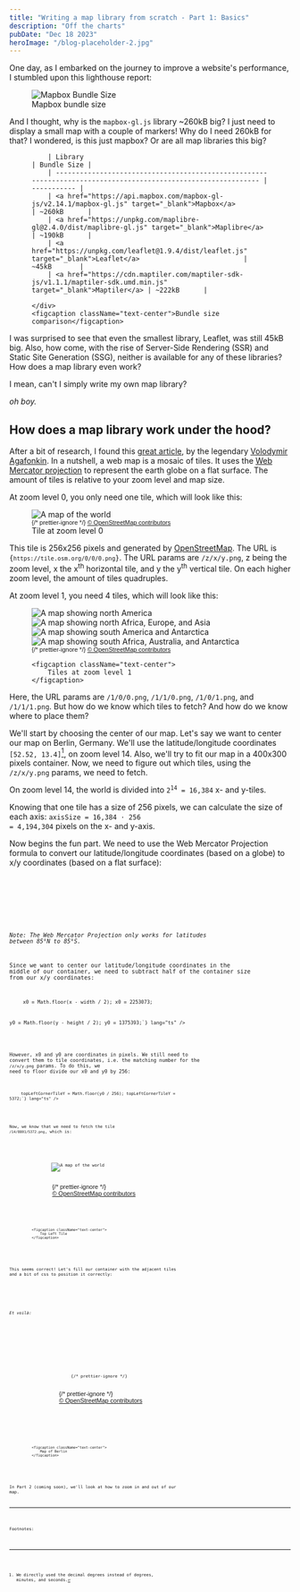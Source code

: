 ```yaml
---
title: "Writing a map library from scratch - Part 1: Basics"
description: "Off the charts"
pubDate: "Dec 18 2023"
heroImage: "/blog-placeholder-2.jpg"
---
```



One day, as I embarked on the journey to improve a website's performance, I stumbled upon this lighthouse report:

<figure>
  <img
    alt="Mapbox Bundle Size"
    src="/mapbox-bundle-size.png"
    className="mx-auto w-96"
  />
  <figcaption className="text-center">Mapbox bundle size</figcaption>
</figure>

And I thought, why is the <code className="bg-gray-200">mapbox-gl.js</code> library ~260kB big?
I just need to display a small map with a couple of markers! Why do I need 260kB for that?
I wondered, is this just mapbox? Or are all map libraries this big?

<figure>
	<div className="mx-auto w-72">

    	| Library                                                                                                        | Bundle Size |
    	| -------------------------------------------------------------------------------------------------------------- | ----------- |
    	| <a href="https://api.mapbox.com/mapbox-gl-js/v2.14.1/mapbox-gl.js" target="_blank">Mapbox</a>                  | ~260kB      |
    	| <a href="https://unpkg.com/maplibre-gl@2.4.0/dist/maplibre-gl.js" target="_blank">Maplibre</a>                 | ~190kB      |
    	| <a href="https://unpkg.com/leaflet@1.9.4/dist/leaflet.js" target="_blank">Leaflet</a>                          | ~45kB       |
    	| <a href="https://cdn.maptiler.com/maptiler-sdk-js/v1.1.1/maptiler-sdk.umd.min.js" target="_blank">Maptiler</a> | ~222kB      |

    </div>
    <figcaption className="text-center">Bundle size comparison</figcaption>

</figure>

I was surprised to see that even the smallest library, Leaflet, was still 45kB big.
Also, how come, with the rise of Server-Side Rendering (SSR) and Static Site Generation (SSG),
neither is available for any of these libraries? How does a map library even work?

I mean, can't I simply write my own map library?

_oh boy._

## How does a map library work under the hood?

After a bit of research, I found this <a href="https://observablehq.com/@mourner/simple-web-map" target="_blank">great article</a>,
by the legendary <a href="https://agafonkin.com/" target="_blank">Volodymir Agafonkin</a>.
In a nutshell, a web map is a mosaic of tiles. It uses
the <a href="https://en.wikipedia.org/wiki/Web_Mercator_projection" target="_blank">Web Mercator projection</a> to
represent the earth globe on a flat surface. The amount of tiles is relative to your zoom level and map size.

At zoom level 0, you only need one tile, which will look like this:

<figure className="flex flex-col w-full items-center">
	<div className="relative w-[128px] h-[128px] sm:w-[256px] sm:h-[256px]">
		<img className="my-0" src="https://tile.osm.org/0/0/0.png" alt="A map of the world" />
		<div
			className="absolute bottom-0 right-0 bg-white bg-opacity-50 px-0.5 py-1 text-xs"
			style="font:11px sans-serif"
		>
			{/* prettier-ignore */}
			<a href="https://osm.org/copyright" target="_blank">&copy; OpenStreetMap contributors</a>
		</div>
	</div>

  <figcaption className="text-center">
    Tile at zoom level 0
  </figcaption>
</figure>

This tile is 256x256 pixels and generated by <a href="osm.org" target="_blank">OpenStreetMap</a>.
The URL is <code className="bg-gray-200">{`https://tile.osm.org/0/0/0.png`}</code>.
The URL params are <code className="bg-gray-200">/z/x/y.png</code>, z being the zoom level,
x the x<sup>th</sup> horizontal tile, and y the y<sup>th</sup> vertical tile.
On each higher zoom level, the amount of tiles quadruples.

At zoom level 1, you need 4 tiles, which will look like this:

<figure className="flex flex-col w-full items-center">
		<div className="relative h-[256px] w-[256px] sm:h-[512px] sm:w-[512px] overflow-hidden">
			<div className="flex flex-wrap">
				<img className="my-0 w-[128px] sm:w-auto" src="https://tile.osm.org/1/0/0.png" alt="A map showing north America" />
				<img className="my-0 w-[128px] sm:w-auto" src="https://tile.osm.org/1/1/0.png" alt="A map showing north Africa, Europe, and Asia" />
				<img className="my-0 w-[128px] sm:w-auto" src="https://tile.osm.org/1/0/1.png" alt="A map showing south America and Antarctica" />
				<img className="my-0 w-[128px] sm:w-auto" src="https://tile.osm.org/1/1/1.png" alt="A map showing south Africa, Australia, and Antarctica" />
			</div>
			<div className="absolute right-[128px] sm:right-[256px] top-0 h-[256px] sm:h-[512px] border-r border-dashed border-black" />
			<div className="absolute right-0 top-[128px] sm:top-[256px] w-[256px] sm:w-[512px] border-t border-dashed border-black" />
			<div
				className="absolute bottom-0 right-0 bg-white bg-opacity-50 px-0.5 py-1 text-xs"
				style="font:11px sans-serif"
			>
				{/* prettier-ignore */}
				<a href="https://osm.org/copyright" target="_blank">&copy; OpenStreetMap contributors</a>
			</div>
		</div>

    <figcaption className="text-center">
    	Tiles at zoom level 1
    </figcaption>

</figure>

Here, the URL params are <code className="bg-gray-200">/1/0/0.png</code>, <code className="bg-gray-200">/1/1/0.png</code>, <code className="bg-gray-200">/1/0/1.png</code>, and <code className="bg-gray-200">/1/1/1.png</code>.
But how do we know which tiles to fetch? And how do we know where to place them?

We'll start by choosing the center of our map. Let's say we want to center our map on Berlin, Germany.
We'll use the latitude/longitude coordinates <code className="bg-gray-200">[52.52, 13.4]</code>[^1], on zoom level 14.
Also, we'll try to fit our map in a 400x300 pixels container.
Now, we need to figure out which tiles, using the <code className="bg-gray-200">/z/x/y.png</code> params, we need to fetch.

On zoom level 14, the world is divided into <code className="bg-gray-200">2<sup>14</sup> = 16,384</code> x- and y-tiles.

Knowing that one tile has a size of 256 pixels, we can calculate the size of each axis: <code className="bg-gray-200">axisSize = 16,384 ⋅ 256 = 4,194,304</code>
pixels on
the x- and y-axis.

Now begins the fun part. We need to use the Web Mercator Projection formula to convert our latitude/longitude
coordinates (based on a globe) to x/y coordinates (based on a flat surface):

<div className="w-72 2xs:w-96 xs:w-[26rem] sm:w-[30rem] md:w-auto">
  <Code
    code={`x = axisSize * (longitude / 360 + 0.5);
x = 4194304 * (13.4 / 360 + 0.5);
x = 2253273.3155555557;`}
    lang="tsx"
  />
</div>

<div className="w-72 2xs:w-96 xs:w-[26rem] sm:w-[30rem] md:w-auto">
  <Code
    code={`y = (axisSize * (1 - Math.log(Math.tan(Math.PI * (0.25 + latitude / 360))) / Math.PI)) / 2;
y = (4194304 * (1 - Math.log(Math.tan(Math.PI * (0.25 + 52.52 / 360))) / Math.PI)) / 2;
y = 1375543.6427981234;`}
    lang="tsx"
  />
</div>

_Note: The Web Mercator Projection only works for latitudes between 85°N to 85°S._

Since we want to center our latitude/longitude coordinates in the middle of our container, we need to subtract half
of the container size from our x/y coordinates:

<div className="w-72 2xs:w-96 xs:w-[26rem] sm:w-[30rem] md:w-auto">
	<Code
		code={`width = 400;
height = 300;

x0 = Math.floor(x - width / 2);
x0 = 2253073;

y0 = Math.floor(y - height / 2);
y0 = 1375393;`}
lang="ts"
/>

</div>

However, x0 and y0 are coordinates in pixels. We still need to convert them to tile coordinates,
i.e. the matching number for the <code className="bg-gray-200">/z/x/y.png</code> params.
To do this, we need to floor divide our x0 and y0 by 256:

<div className="w-72 2xs:w-96 xs:w-[26rem] sm:w-[30rem] md:w-auto">
	<Code
		code={`topLeftCornerTileX = Math.floor(x0 / 256);
topLeftCornerTileX = 8801;

topLeftCornerTileY = Math.floor(y0 / 256);
topLeftCornerTileY = 5372;`}
lang="ts"
/>

</div>

Now, we know that we need to fetch the tile <code className="bg-gray-200">/14/8801/5372.png</code>, which is:

<figure className="flex flex-col w-full items-center">
	<div className="relative w-[128px] h-[128px] sm:w-[256px] sm:h-[256px]">
		<img className="my-0" src="https://tile.osm.org/14/8801/5372.png" alt="A map of the world" />
		<div
			className="absolute bottom-0 right-0 bg-white bg-opacity-50 px-0.5 py-1 text-xs"
			style="font:11px sans-serif"
		>
			{/* prettier-ignore */}
			<a href="https://osm.org/copyright" target="_blank">&copy; OpenStreetMap contributors</a>
		</div>
	</div>

    <figcaption className="text-center">
    	Top Left Tile
    </figcaption>

</figure>

This seems correct! Let's fill our container with the adjacent tiles and a bit of css to position it correctly:

<div className="w-72 2xs:w-96 xs:w-[26rem] sm:w-[30rem] md:w-auto">
	<Example5 />
</div>

_Et voilà:_

<figure className="flex flex-col w-72 sm:w-full items-center">
	<div className="scale-[0.65] sm:scale-100">
		<div className="h-[300px] w-[400px] relative overflow-hidden -mb-16 sm:mb-0 -mt-16 sm:mt-0">
			<img src="https://tile.osm.org/14/8801/5372.png" alt="" style="
					position: absolute;
					left: -17px;
					top: -161px;" />
			<img src="https://tile.osm.org/14/8802/5372.png" alt="" style="
					position: absolute;
					left: 239px;
					top: -161px;" />
			<img src="https://tile.osm.org/14/8801/5373.png" alt="" style="
					position: absolute;
					left: -17px;
					top: 95px;" />
			<img src="https://tile.osm.org/14/8802/5373.png" alt="" style="
					position: absolute;
					left: 239px;
					top: 95px;" />
				{/* prettier-ignore */}
			<div
				className="absolute bottom-0 right-0 bg-white bg-opacity-50 px-0.5 py-1 text-xs"
				style="font:11px sans-serif"
			>
				{/* prettier-ignore */}
				<a href="https://osm.org/copyright" target="_blank">&copy; OpenStreetMap contributors</a>
			</div>
		</div>
	</div>

    <figcaption className="text-center">
    	Map of Berlin
    </figcaption>

</figure>

In Part 2 (coming soon), we'll look at how to zoom in and out of our map.

<hr />

Footnotes:

[^1]: We directly used the decimal degrees instead of degrees, minutes, and seconds.
